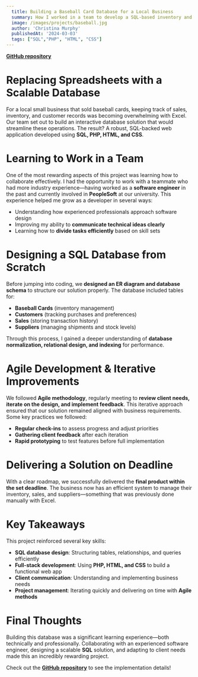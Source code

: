 ```yaml
---
  title: Building a Baseball Card Database for a Local Business
  summary: How I worked in a team to develop a SQL-based inventory and sales management system.
  image: /images/projects/baseball.jpg
  author: 'Christina Murphy'
  publishedAt: '2024-03-03'
  tags: ["SQL","PHP", "HTML", "CSS"]
---
```

**[GitHub repository](https://github.com/Christina113-code/Database-Project/tree/main)**
# Replacing Spreadsheets with a Scalable Database

For a local small business that sold baseball cards, keeping track of sales, inventory, and customer records was becoming overwhelming with Excel. Our team set out to build an interactive database solution that would streamline these operations. The result? A robust, SQL-backed web application developed using **SQL, PHP, HTML, and CSS**.

# Learning to Work in a Team

One of the most rewarding aspects of this project was learning how to collaborate effectively. I had the opportunity to work with a teammate who had more industry experience—having worked as a **software engineer** in the past and currently involved in **PeopleSoft** at our university. This experience helped me grow as a developer in several ways:

- Understanding how experienced professionals approach software design
- Improving my ability to **communicate technical ideas clearly**
- Learning how to **divide tasks efficiently** based on skill sets

# Designing a SQL Database from Scratch

Before jumping into coding, we **designed an ER diagram and database schema** to structure our solution properly. The database included tables for:

- **Baseball Cards** (inventory management)
- **Customers** (tracking purchases and preferences)
- **Sales** (storing transaction history)
- **Suppliers** (managing shipments and stock levels)

Through this process, I gained a deeper understanding of **database normalization, relational design, and indexing** for performance.

# Agile Development & Iterative Improvements

We followed **Agile methodology**, regularly meeting to **review client needs, iterate on the design, and implement feedback**. This iterative approach ensured that our solution remained aligned with business requirements. Some key practices we followed:

- **Regular check-ins** to assess progress and adjust priorities
- **Gathering client feedback** after each iteration
- **Rapid prototyping** to test features before full implementation

# Delivering a Solution on Deadline

With a clear roadmap, we successfully delivered the **final product within the set deadline**. The business now has an efficient system to manage their inventory, sales, and suppliers—something that was previously done manually with Excel.

# Key Takeaways

This project reinforced several key skills:

- **SQL database design**: Structuring tables, relationships, and queries efficiently
- **Full-stack development**: Using **PHP, HTML, and CSS** to build a functional web app
- **Client communication**: Understanding and implementing business needs
- **Project management**: Iterating quickly and delivering on time with **Agile methods**

# Final Thoughts

Building this database was a significant learning experience—both technically and professionally. Collaborating with an experienced software engineer, designing a scalable **SQL** solution, and adapting to client needs made this an incredibly rewarding project.

Check out the **[GitHub repository](https://github.com/Christina113-code/Database-Project/tree/main)** to see the implementation details!

